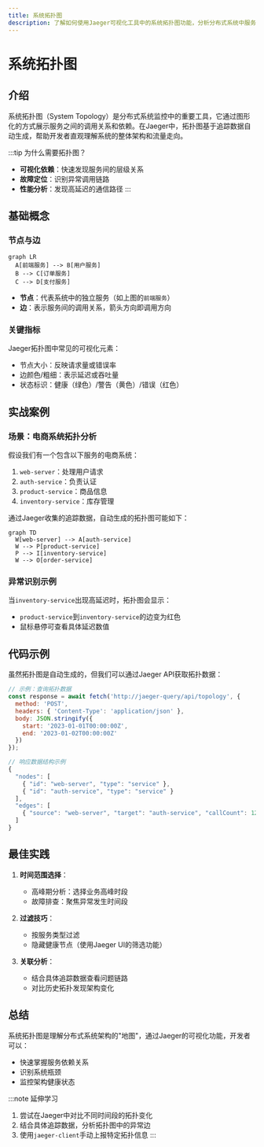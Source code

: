 ```yaml
---
title: 系统拓扑图
description: 了解如何使用Jaeger可视化工具中的系统拓扑图功能，分析分布式系统中服务间的调用关系与依赖。
---
```


# 系统拓扑图

## 介绍

系统拓扑图（System Topology）是分布式系统监控中的重要工具，它通过图形化的方式展示服务之间的调用关系和依赖。在Jaeger中，拓扑图基于追踪数据自动生成，帮助开发者直观理解系统的整体架构和流量走向。

:::tip 为什么需要拓扑图？
- **可视化依赖**：快速发现服务间的层级关系
- **故障定位**：识别异常调用链路
- **性能分析**：发现高延迟的通信路径
:::

## 基础概念

### 节点与边

```mermaid
graph LR
  A[前端服务] --> B[用户服务]
  B --> C[订单服务]
  C --> D[支付服务]
```

- **节点**：代表系统中的独立服务（如上图的`前端服务`）
- **边**：表示服务间的调用关系，箭头方向即调用方向

### 关键指标

Jaeger拓扑图中常见的可视化元素：
- 节点大小：反映请求量或错误率
- 边颜色/粗细：表示延迟或吞吐量
- 状态标识：健康（绿色）/警告（黄色）/错误（红色）

## 实战案例

### 场景：电商系统拓扑分析

假设我们有一个包含以下服务的电商系统：
1. `web-server`：处理用户请求
2. `auth-service`：负责认证
3. `product-service`：商品信息
4. `inventory-service`：库存管理

通过Jaeger收集的追踪数据，自动生成的拓扑图可能如下：

```mermaid
graph TD
  W[web-server] --> A[auth-service]
  W --> P[product-service]
  P --> I[inventory-service]
  W --> O[order-service]
```

### 异常识别示例

当`inventory-service`出现高延迟时，拓扑图会显示：
- `product-service`到`inventory-service`的边变为红色
- 鼠标悬停可查看具体延迟数值

## 代码示例

虽然拓扑图是自动生成的，但我们可以通过Jaeger API获取拓扑数据：

```javascript
// 示例：查询拓扑数据
const response = await fetch('http://jaeger-query/api/topology', {
  method: 'POST',
  headers: { 'Content-Type': 'application/json' },
  body: JSON.stringify({
    start: '2023-01-01T00:00:00Z',
    end: '2023-01-02T00:00:00Z'
  })
});

// 响应数据结构示例
{
  "nodes": [
    { "id": "web-server", "type": "service" },
    { "id": "auth-service", "type": "service" }
  ],
  "edges": [
    { "source": "web-server", "target": "auth-service", "callCount": 1200 }
  ]
}
```

## 最佳实践

1. **时间范围选择**：
   - 高峰期分析：选择业务高峰时段
   - 故障排查：聚焦异常发生时间段

2. **过滤技巧**：
   - 按服务类型过滤
   - 隐藏健康节点（使用Jaeger UI的筛选功能）

3. **关联分析**：
   - 结合具体追踪数据查看问题链路
   - 对比历史拓扑发现架构变化

## 总结

系统拓扑图是理解分布式系统架构的"地图"，通过Jaeger的可视化功能，开发者可以：
- 快速掌握服务依赖关系
- 识别系统瓶颈
- 监控架构健康状态

:::note 延伸学习
1. 尝试在Jaeger中对比不同时间段的拓扑变化
2. 结合具体追踪数据，分析拓扑图中的异常边
3. 使用`jaeger-client`手动上报特定拓扑信息
:::